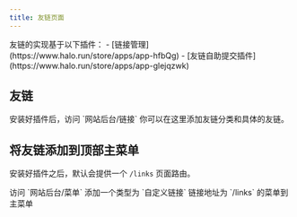 ```yaml
---
title: 友链页面
---
```


<Callout title="依赖插件">
友链的实现基于以下插件：
- [链接管理](https://www.halo.run/store/apps/app-hfbQg) 
- [友链自助提交插件](https://www.halo.run/store/apps/app-glejqzwk) 
</Callout>

## 友链

<Steps>
  <Step>安装好插件后，访问 `网站后台/链接`</Step>
  <Step>
    你可以在这里添加友链分类和具体的友链。
  </Step>
</Steps>

## 将友链添加到顶部主菜单

安装好插件之后，默认会提供一个 `/links` 页面路由。

<Steps>
  <Step>访问 `网站后台/菜单`</Step>
  <Step>
    添加一个类型为 `自定义链接` 链接地址为 `/links` 的菜单到主菜单
  </Step>
</Steps>
